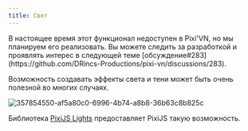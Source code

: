 ```yaml
---
title: Свет
---
```


<Callout title="This page is under construction" type="warn">
В настоящее время этот функционал недоступен в Pixi'VN, но мы планируем его реализовать. Вы можете следить за разработкой и проявлять интерес в следующей теме [обсуждение#283](https://github.com/DRincs-Productions/pixi-vn/discussions/283).
</Callout>

Возможность создавать эффекты света и тени может быть очень полезной во многих случаях.

![357854550-af5a80c0-6996-4b74-a8b8-36b63c8b825c](https://github.com/user-attachments/assets/1ce47130-322e-4a62-96c0-b5513615545c)

Библиотека [PixiJS Lights](https://userland.pixijs.io/lights/docs/index.html) предоставляет PixiJS такую возможность.
